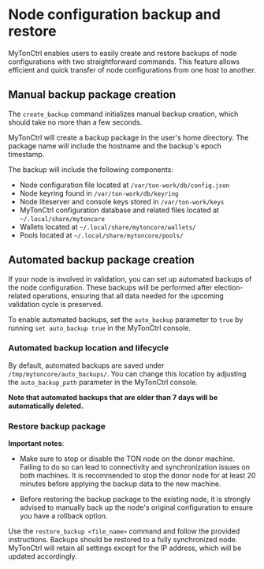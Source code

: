 
# Node configuration backup and restore

MyTonCtrl enables users to easily create and restore backups of node configurations with two straightforward commands. This feature allows efficient and quick transfer of node configurations from one host to another.

## Manual backup package creation

The `create_backup` command initializes manual backup creation, which should take no more than a few seconds.

MyTonCtrl will create a backup package in the user's home directory. The package name will include the hostname and the backup's epoch timestamp.

The backup will include the following components:

- Node configuration file located at `/var/ton-work/db/config.json`
- Node keyring found in `/var/ton-work/db/keyring`
- Node liteserver and console keys stored in `/var/ton-work/keys`
- MyTonCtrl configuration database and related files located at `~/.local/share/mytoncore`
- Wallets located at `~/.local/share/mytoncore/wallets/`
- Pools located at `~/.local/share/mytoncore/pools/`

## Automated backup package creation

If your node is involved in validation, you can set up automated backups of the node configuration. These backups will be performed after election-related operations, ensuring that all data needed for the upcoming validation cycle is preserved.

To enable automated backups, set the `auto_backup` parameter to `true` by running `set auto_backup true` in the MyTonCtrl console.

### Automated backup location and lifecycle

By default, automated backups are saved under `/tmp/mytoncore/auto_backups/`. You can change this location by adjusting the `auto_backup_path` parameter in the MyTonCtrl console.

**Note that automated backups that are older than 7 days will be automatically deleted.**

### Restore backup package

**Important notes**:

- Make sure to stop or disable the TON node on the donor machine. Failing to do so can lead to connectivity and synchronization issues on both machines. It is recommended to stop the donor node for at least 20 minutes before applying the backup data to the new machine.

- Before restoring the backup package to the existing node, it is strongly advised to manually back up the node's original configuration to ensure you have a rollback option.

Use the `restore_backup <file_name>` command and follow the provided instructions. Backups should be restored to a fully synchronized node. MyTonCtrl will retain all settings except for the IP address, which will be updated accordingly.

<Feedback />
